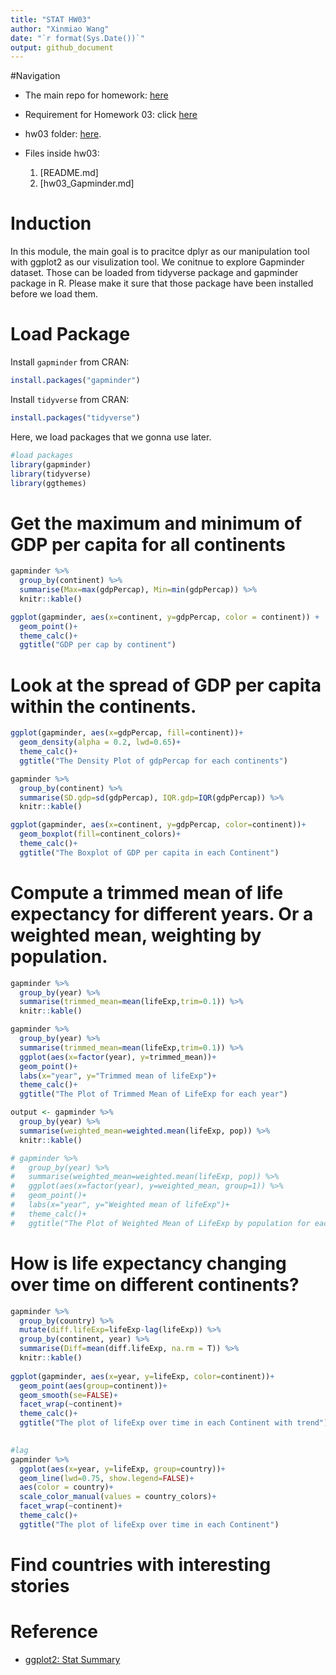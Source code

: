 ```yaml
---
title: "STAT HW03"
author: "Xinmiao Wang"
date: "`r format(Sys.Date())`"
output: github_document
---
```


#Navigation 

* The main repo for homework: [here](https://github.com/xinmiaow/STAT545-hw-Wang-Xinmiao) 

* Requirement for Homework 03: click [here](http://stat545.com/hw03_dplyr-and-more-ggplot2.html)

* hw03 folder: [here](https://github.com/xinmiaow/STAT545-hw-Wang-Xinmiao/tree/master/hw03).

* Files inside hw03:

  1. [README.md]
  2. [hw03_Gapminder.md]

# Induction 

In this module, the main goal is to pracitce dplyr as our manipulation tool with ggplot2 as our visulization tool. We conitnue to explore Gapminder dataset. Those can be loaded from tidyverse package and gapminder package in R. Please make it sure that those package have been installed before we load them.

# Load Package

Install `gapminder` from CRAN:
```r
install.packages("gapminder")
```

Install `tidyverse` from CRAN:
```r
install.packages("tidyverse")
```

Here, we load packages that we gonna use later.

```r
#load packages
library(gapminder)
library(tidyverse)
library(ggthemes)
```


# Get the maximum and minimum of GDP per capita for all continents


```r
gapminder %>% 
  group_by(continent) %>% 
  summarise(Max=max(gdpPercap), Min=min(gdpPercap)) %>% 
  knitr::kable()

ggplot(gapminder, aes(x=continent, y=gdpPercap, color = continent)) +
  geom_point()+ 
  theme_calc()+
  ggtitle("GDP per cap by continent")

```


# Look at the spread of GDP per capita within the continents.

```r
ggplot(gapminder, aes(x=gdpPercap, fill=continent))+
  geom_density(alpha = 0.2, lwd=0.65)+
  theme_calc()+
  ggtitle("The Density Plot of gdpPercap for each continents")

```


```r
gapminder %>% 
  group_by(continent) %>% 
  summarise(SD.gdp=sd(gdpPercap), IQR.gdp=IQR(gdpPercap)) %>% 
  knitr::kable()

ggplot(gapminder, aes(x=continent, y=gdpPercap, color=continent))+
  geom_boxplot(fill=continent_colors)+
  theme_calc()+
  ggtitle("The Boxplot of GDP per capita in each Continent")

```


# Compute a trimmed mean of life expectancy for different years. Or a weighted mean, weighting by population. 

```r
gapminder %>% 
  group_by(year) %>%
  summarise(trimmed_mean=mean(lifeExp,trim=0.1)) %>% 
  knitr::kable()

gapminder %>% 
  group_by(year) %>% 
  summarise(trimmed_mean=mean(lifeExp,trim=0.1)) %>% 
  ggplot(aes(x=factor(year), y=trimmed_mean))+
  geom_point()+
  labs(x="year", y="Trimmed mean of lifeExp")+
  theme_calc()+
  ggtitle("The Plot of Trimmed Mean of LifeExp for each year")

```

```r
output <- gapminder %>% 
  group_by(year) %>% 
  summarise(weighted_mean=weighted.mean(lifeExp, pop)) %>% 
  knitr::kable()

# gapminder %>% 
#   group_by(year) %>% 
#   summarise(weighted_mean=weighted.mean(lifeExp, pop)) %>% 
#   ggplot(aes(x=factor(year), y=weighted_mean, group=1)) %>% 
#   geom_point()+
#   labs(x="year", y="Weighted mean of lifeExp")+
#   theme_calc()+
#   ggtitle("The Plot of Weighted Mean of LifeExp by population for each year")

```



# How is life expectancy changing over time on different continents?

```r
gapminder %>% 
  group_by(country) %>%  
  mutate(diff.lifeExp=lifeExp-lag(lifeExp)) %>% 
  group_by(continent, year) %>% 
  summarise(Diff=mean(diff.lifeExp, na.rm = T)) %>% 
  knitr::kable()
  
ggplot(gapminder, aes(x=year, y=lifeExp, color=continent))+
  geom_point(aes(group=continent))+
  geom_smooth(se=FALSE)+
  facet_wrap(~continent)+
  theme_calc()+
  ggtitle("The plot of lifeExp over time in each Continent with trend")
  
```


```r
#lag
gapminder %>% 
  ggplot(aes(x=year, y=lifeExp, group=country))+
  geom_line(lwd=0.75, show.legend=FALSE)+
  aes(color = country)+ 
  scale_color_manual(values = country_colors)+
  facet_wrap(~continent)+
  theme_calc()+
  ggtitle("The plot of lifeExp over time in each Continent")

```

# Find countries with interesting stories


# Reference

* [ggplot2: Stat Summary](http://ggplot2.tidyverse.org/reference/stat_summary.html)
